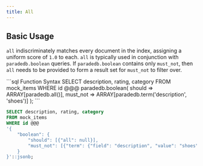```yaml
---
title: All
---
```


## Basic Usage

`all` indiscriminately matches every document in the index, assigning a uniform score of `1.0` to each. `all` is typically used in conjunction with `paradedb.boolean` queries. If `paradedb.boolean` contains only `must_not`, then `all` needs to be provided
to form a result set for `must_not` to filter over.

<CodeGroup>
```sql Function Syntax
SELECT description, rating, category
FROM mock_items
WHERE id @@@ paradedb.boolean(
    should => ARRAY[paradedb.all()],
    must_not => ARRAY[paradedb.term('description', 'shoes')]
);
```

```sql JSON Syntax
SELECT description, rating, category
FROM mock_items
WHERE id @@@
'{
    "boolean": {
        "should": [{"all": null}],
        "must_not": [{"term": {"field": "description", "value": "shoes"}}]
    }
}'::jsonb;
```

</CodeGroup>

<div className="mt-8" />
